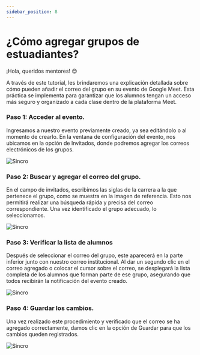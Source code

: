 ```yaml
---
sidebar_position: 8
---
```



# ¿Cómo agregar grupos de estuadiantes?

¡Hola, queridos mentores! 😊

A través de este tutorial, les brindaremos una explicación detallada sobre cómo pueden añadir el correo del grupo en su evento de Google Meet. Esta práctica se implementa para garantizar que los alumnos tengan un acceso más seguro y 
organizado a cada clase dentro de la plataforma Meet.

 ### Paso 1: Acceder al evento.

Ingresamos a nuestro evento previamente creado, ya sea editándolo o al momento de crearlo. En la ventana de configuración del evento, nos ubicamos en la opción de Invitados, donde podremos agregar los correos electrónicos de los grupos.

![Sincro](./img/imagen7.jpg)

### Paso 2: Buscar y agregar el correo del grupo.

En el campo de invitados, escribimos las siglas de la carrera a la que pertenece el grupo, como se muestra en la imagen de referencia. Esto nos permitirá realizar una búsqueda rápida y precisa del correo correspondiente. Una vez identificado el grupo adecuado, lo seleccionamos.

![Sincro](./img/GRUPO2.jpg)

### Paso 3: Verificar la lista de alumnos

Después de seleccionar el correo del grupo, este aparecerá en la parte inferior junto con nuestro correo institucional. Al dar un segundo clic en el correo agregado o colocar el cursor sobre el correo, se desplegará la lista completa de los alumnos que forman parte de ese grupo, asegurando que todos recibirán la notificación del evento creado.

![Sincro](./img/imagen13.jpg)

### Paso 4: Guardar los cambios.

Una vez realizado este procedimiento y verificado que el correo se ha agregado correctamente, damos clic en la opción de Guardar para que los cambios queden registrados.

![Sincro](./img/imagen99.jpg)
